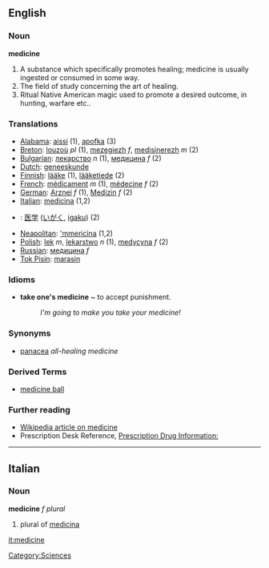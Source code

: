 ==English==
===Noun===
'''medicine'''
# A substance which specifically promotes healing; medicine is usually ingested or consumed in some way.
# The field of study concerning the art of healing.
# Ritual Native American magic used to promote a desired outcome, in hunting, warfare etc..
=== Translations ===
*[[Alabama]]: [[aissi]] (1), [[apofka]] (3)
*[[Breton]]: [[louzoù]] ''pl'' (1), [[mezegiezh]] ''f'', [[medisinerezh]] ''m'' (2)
*[[Bulgarian]]: [[лекарство]] ''n'' (1), [[медицина]] ''f'' (2)
*[[Dutch]]: [[geneeskunde]]
*[[Finnish]]: [[lääke]] (1), [[lääketiede]] (2)
*[[French]]: [[médicament]] ''m'' (1), [[médecine]] ''f'' (2)
*[[German]]: [[Arznei]] ''f'' (1), [[Medizin]] ''f'' (2)
*[[Italian]]: [[medicina]] {{f}} (1,2)
*{{ja}}: [[医学]] ([[いがく]], [[igaku]]) (2)
*[[Neapolitan]]: [['mmericìna]] {{f}} (1,2)
*[[Polish]]: [[lek]] ''m'', [[lekarstwo]] ''n'' (1), [[medycyna]] ''f'' (2)
*[[Russian]]: [[медицина]] ''f'' 
*[[Tok Pisin]]: [[marasin]]

===Idioms===
*'''take one's medicine''' ~ to accept punishment.
*:''I'm going to make you take your medicine!''

===Synonyms===
*[[panacea]] ''all-healing medicine''

===Derived Terms===
*[[medicine ball]]

=== Further reading ===

* [[w:Medicine|Wikipedia article on medicine]]
* Prescription Desk Reference, [http://prescriptiondesk.com Prescription Drug Information:]

----

==Italian==
===Noun===
'''medicine''' ''f plural''

# plural of [[medicina]]

[[it:medicine]]
[[Category:Sciences]]